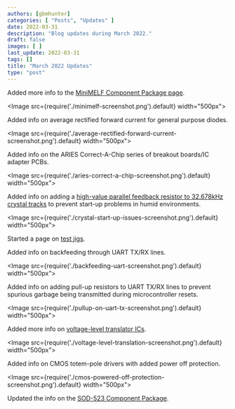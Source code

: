```yaml
---
authors: [gbmhunter]
categories: [ "Posts", "Updates" ]
date: 2022-03-31
description: "Blog updates during March 2022."
draft: false
images: [ ]
last_update: 2022-03-31
tags: []
title: "March 2022 Updates"
type: "post"
---
```


Added more info to the [MiniMELF Component Package page](/pcb-design/component-packages/minimelf-component-package/).

<Image src={require('./minimelf-screenshot.png').default} width="500px"></Image>

Added info on average rectified forward current for general purpose diodes.

<Image src={require('./average-rectified-forward-current-screenshot.png').default} width="500px"></Image>

Added info on the ARIES Correct-A-Chip series of breakout boards/IC adapter PCBs.

<Image src={require('./aries-correct-a-chip-screenshot.png').default} width="500px"></Image> 

Added info on adding a [high-value parallel feedback resistor to 32.678kHz crystal tracks](/electronics/components/crystals/#32678khz-crystals) to prevent start-up problems in humid environments.

<Image src={require('./crystal-start-up-issues-screenshot.png').default} width="500px"></Image>

Started a page on [test jigs](/pcb-design/test-jigs/).

Added info on backfeeding through UART TX/RX lines.

<Image src={require('./backfeeding-uart-screenshot.png').default} width="500px"></Image>

Added info on adding pull-up resistors to UART TX/RX lines to prevent spurious garbage being transmitted during microcontroller resets.

<Image src={require('./pullup-on-uart-tx-screenshot.png').default} width="500px"></Image>

Added more info on [voltage-level translator ICs](/electronics/components/voltage-level-translation/).

<Image src={require('./voltage-level-translation-screenshot.png').default} width="500px"></Image>

Added info on CMOS totem-pole drivers with added power off protection.

<Image src={require('./cmos-powered-off-protection-screenshot.png').default} width="500px"></Image>

Updated the info on the [SOD-523 Component Package](/pcb-design/component-packages/sod-523-component-package/).
